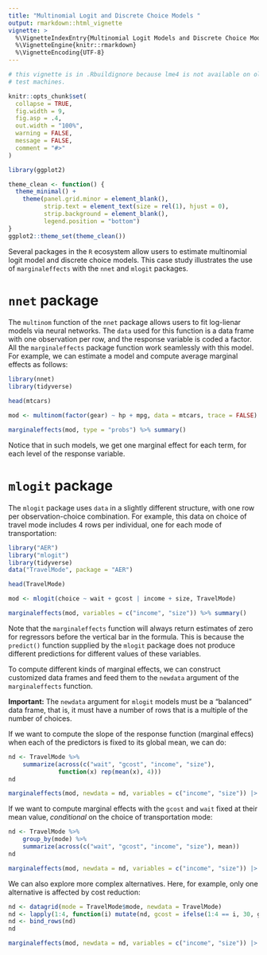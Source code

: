 ```yaml
---
title: "Multinomial Logit and Discrete Choice Models "
output: rmarkdown::html_vignette
vignette: >
  %\VignetteIndexEntry{Multinomial Logit Models and Discrete Choice Models}
  %\VignetteEngine{knitr::rmarkdown}
  %\VignetteEncoding{UTF-8}
---
```


```r
# this vignette is in .Rbuildignore because lme4 is not available on old CRAN
# test machines.

knitr::opts_chunk$set(
  collapse = TRUE,
  fig.width = 9,
  fig.asp = .4,
  out.width = "100%",
  warning = FALSE,
  message = FALSE,
  comment = "#>"
)

library(ggplot2)

theme_clean <- function() {
  theme_minimal() +
    theme(panel.grid.minor = element_blank(),
          strip.text = element_text(size = rel(1), hjust = 0),
          strip.background = element_blank(),
          legend.position = "bottom")
}
ggplot2::theme_set(theme_clean())
```

Several packages in the `R` ecosystem allow users to estimate multinomial logit model and discrete choice models. This case study illustrates the use of `marginaleffects` with the `nnet` and `mlogit` packages.

# `nnet` package

The `multinom` function of the `nnet` package allows users to fit log-lienar models via neural networks. The `data` used for this function is a data frame with one observation per row, and the response variable is coded a factor. All the `marginaleffects` package function work seamlessly with this model. For example, we can estimate a model and compute average marginal effects as follows:

```r
library(nnet)
library(tidyverse)

head(mtcars)

mod <- multinom(factor(gear) ~ hp + mpg, data = mtcars, trace = FALSE)

marginaleffects(mod, type = "probs") %>% summary() 
```

Notice that in such models, we get one marginal effect for each term, for each level of the response variable.

# `mlogit` package

The `mlogit` package uses `data` in a slightly different structure, with one row per observation-choice combination. For example, this data on choice of travel mode includes 4 rows per individual, one for each mode of transportation:

```r
library("AER")
library("mlogit")
library(tidyverse)
data("TravelMode", package = "AER")

head(TravelMode)

mod <- mlogit(choice ~ wait + gcost | income + size, TravelMode)

marginaleffects(mod, variables = c("income", "size")) %>% summary()
```

Note that the `marginaleffects` function will always return estimates of zero for regressors before the vertical bar in the formula. This is because the `predict()` function supplied by the `mlogit` package does not produce different predictions for different values of these variables.

To compute different kinds of marginal effects, we can construct customized data frames and feed them to the `newdata` argument of the `marginaleffects` function. 

**Important:** The `newdata` argument for `mlogit` models must be a "balanced" data frame, that is, it must have a number of rows that is a multiple of the number of choices.

If we want to compute the slope of the response function (marginal effecs) when each of the predictors is fixed to its global mean, we can do:

```r
nd <- TravelMode %>%
    summarize(across(c("wait", "gcost", "income", "size"),
              function(x) rep(mean(x), 4)))
nd

marginaleffects(mod, newdata = nd, variables = c("income", "size")) |> summary()
```

If we want to compute marginal effects with the `gcost` and `wait` fixed at their mean value, *conditional* on the choice of transportation mode:

```r
nd <- TravelMode %>%
    group_by(mode) %>%
    summarize(across(c("wait", "gcost", "income", "size"), mean))
nd

marginaleffects(mod, newdata = nd, variables = c("income", "size")) |> summary()
```

We can also explore more complex alternatives. Here, for example, only one alternative is affected by cost reduction:

```r
nd <- datagrid(mode = TravelMode$mode, newdata = TravelMode)
nd <- lapply(1:4, function(i) mutate(nd, gcost = ifelse(1:4 == i, 30, gcost)))
nd <- bind_rows(nd)
nd

marginaleffects(mod, newdata = nd, variables = c("income", "size")) |> summary()
```
